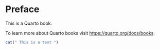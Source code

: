 # Preface {.unnumbered}

This is a Quarto book.

To learn more about Quarto books visit <https://quarto.org/docs/books>.

```r
cat(" This is a test ")
```
